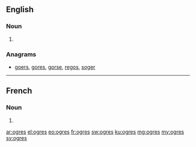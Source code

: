 ==English==

===Noun===
{{head|en}}

# {{plural of|ogre}}

===Anagrams===
* [[goers#English|goers]], [[gores#English|gores]], [[gorse#English|gorse]], [[regos#English|regos]], [[soger#English|soger]]
----
==French==

===Noun===
{{head|fr|plural}} {{m-p}}

# {{plural of|ogre|lang=fr}}

[[ar:ogres]]
[[el:ogres]]
[[eo:ogres]]
[[fr:ogres]]
[[sw:ogres]]
[[ku:ogres]]
[[mg:ogres]]
[[my:ogres]]
[[sv:ogres]]